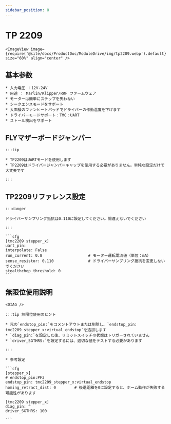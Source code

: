 ```yaml
---
sidebar_position: 8
---
```



# TP 2209

    <ImageView image={require('@site/docs/ProductDoc/ModuleDrive/img/tp2209.webp').default} size="60%" align="center" />


## 基本参数

    * 入力電圧 ：12V-24V
    * 用途 ： Marlin/Klipper/RRF ファームウェア
    * モーターは簡単にステップを失わない
    * シークエンスモードをサポート
    * 大面積のファンヒートパッドでドライバーの作動温度を下げます
    * ドライバーモードサポート：TMC：UART
    * ストール検出をサポート


## FLYマザーボードジャンパー

    :::tip

    * TP2209はUARTモードを使用します
    * TP2209はドライバージャンパーキャップを使用する必要がありません。単純な設定だけで大丈夫です
    
    :::


## TP2209リファレンス設定

    :::danger

    ドライバーサンプリング抵抗は0.110に設定してください。間違えないでください

    :::

    ```cfg
    [tmc2209 stepper_x]
    uart_pin: 
    interpolate: False
    run_current: 0.8                    # モーター運転電流値（単位：mA）
    sense_resistor: 0.110               # ドライバーサンプリング抵抗を変更しないでください
    stealthchop_threshold: 0
    ```



## 無限位使用説明

    <DIAG />

    :::tip 無限位使用のヒント

    * 元の`endstop_pin:`をコメントアウトまたは削除し、`endstop_pin: tmc2209_stepper_x:virtual_endstop`を追加します
    * `diag_pin:`を設定した後、リミットスイッチの状態はトリガーされていません
    * `driver_SGTHRS:`を設定するには、適切な値をテストする必要があります

    :::

    * 参考設定

    ```cfg
    [stepper_x]
    # endstop_pin:PF3
    endstop_pin: tmc2209_stepper_x:virtual_endstop
    homing_retract_dist: 0        # 後退距離を0に設定すると、ホーム動作が失敗する可能性があります

    [tmc2209 stepper_x]
    diag_pin: ^
    driver_SGTHRS: 100
    
    ```
